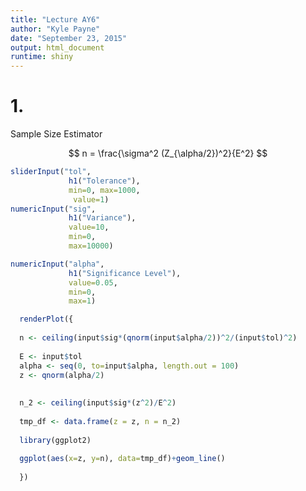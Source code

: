 ```yaml
---
title: "Lecture AY6"
author: "Kyle Payne"
date: "September 23, 2015"
output: html_document
runtime: shiny
---
```



1. 
===============
Sample Size Estimator

$$
n = \frac{\sigma^2 (Z_{\alpha/2})^2}{E^2}
$$

```r
sliderInput("tol",
             h1("Tolerance"),
             min=0, max=1000,
              value=1)
numericInput("sig",
             h1("Variance"),
             value=10, 
             min=0,
             max=10000)

numericInput("alpha",
             h1("Significance Level"),
             value=0.05, 
             min=0,
             max=1)
```



```r
  renderPlot({
  
  n <- ceiling(input$sig*(qnorm(input$alpha/2))^2/(input$tol)^2)
  
  E <- input$tol
  alpha <- seq(0, to=input$alpha, length.out = 100)
  z <- qnorm(alpha/2)
  
  
  n_2 <- ceiling(input$sig*(z^2)/E^2)
  
  tmp_df <- data.frame(z = z, n = n_2)
  
  library(ggplot2)
  
  ggplot(aes(x=z, y=n), data=tmp_df)+geom_line()
  
  })
```